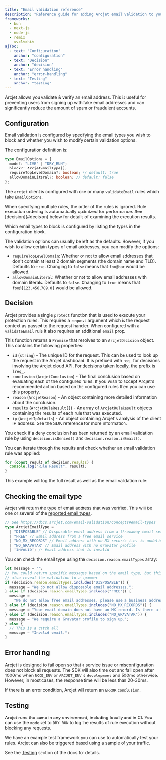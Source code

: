 ```yaml
---
title: "Email validation reference"
description: "Reference guide for adding Arcjet email validation to your Next.js, Node.js, Bun, Remix, or SvelteKit app."
frameworks:
  - bun
  - next-js
  - node-js
  - remix
  - sveltekit
ajToc:
  - text: "Configuration"
    anchor: "configuration"
  - text: "Decision"
    anchor: "decision"
  - text: "Error handling"
    anchor: "error-handling"
  - text: "Testing"
    anchor: "testing"
---
```



Arcjet allows you validate & verify an email address. This is useful for
preventing users from signing up with fake email addresses and can significantly
reduce the amount of spam or fraudulent accounts.

## Configuration

Email validation is configured by specifying the email types you wish to block
and whether you wish to modify certain validation options.

The configuration definition is:

```ts
type EmailOptions = {
  mode?: "LIVE" | "DRY_RUN";
  block?: ArcjetEmailType[];
  requireTopLevelDomain?: boolean; // default: true
  allowDomainLiteral?: boolean; // default: false
};
```

The `arcjet` client is configured with one or many `validateEmail` rules which
take `EmailOptions`.

<Aside type="note">
  When specifying multiple rules, the order of the rules is ignored. Rule
  execution ordering is automatically optimized for performance. See
  [decision](#decision) below for details of examining the execution results.
</Aside>

Which email types to block is configured by listing the types in the
configuration block.

The validation options can usually be left as the defaults. However, if you wish
to allow certain types of email addresses, you can modify the options:

- `requireTopLevelDomain`: Whether or not to allow email addresses that don't
  contain at least 2 domain segments (the domain name and TLD). Defaults to
  `true`. Changing to `false` means that `foo@bar` would be allowed.
- `allowDomainLiteral`: Whether or not to allow email addresses with domain
  literals. Defaults to `false`. Changing to `true` means that
  `foo@[123.456.789.0]` would be allowed.

## Decision

Arcjet provides a single `protect` function that is used to execute your
protection rules. This requires a `request` argument which is the request
context as passed to the request handler. When configured with a `validateEmail`
rule it also requires an additional `email` prop.

This function returns a `Promise` that resolves to an
`ArcjetDecision` object. This contains the following properties:

- `id` (`string`) - The unique ID for the request. This can be used to look up
  the request in the Arcjet dashboard. It is prefixed with `req_` for decisions
  involving the Arcjet cloud API. For decisions taken locally, the prefix is
  `lreq_`.
- `conclusion` (`ArcjetConclusion`) - The final conclusion based on evaluating
  each of the configured rules. If you wish to accept Arcjet's recommended
  action based on the configured rules then you can use this property.
- `reason` (`ArcjetReason`) - An object containing more detailed
  information about the conclusion.
- `results` (`ArcjetRuleResult[]`) - An array of `ArcjetRuleResult` objects
  containing the results of each rule that was executed.
- `ip` (`ArcjetIpDetails`) - An object containing Arcjet's analysis of the
  client IP address. See the SDK reference for more information.

You check if a deny conclusion has been returned by an email validation rule by
using `decision.isDenied()` and `decision.reason.isEmail()`.

You can iterate through the results and check whether an email validation rule
was applied:

```ts
for (const result of decision.results) {
  console.log("Rule Result", result);
}
```

This example will log the full result as well as the email validation rule:

<SlotByFramework client:load>
  <DecisionLogBun slot="bun" />
  <DecisionLogNextJs slot="next-js" />
  <DecisionLogNodeJs slot="node-js" />
  <DecisionLogRemix slot="remix" />
  <DecisionLogSvelteKit slot="sveltekit" />
</SlotByFramework>

## Checking the email type

Arcjet will return the type of email address that was verified. This will be one
or several of the [reported email types](/email-validation/concepts#email-types).

```ts
// See https://docs.arcjet.com/email-validation/concepts#email-types
type ArcjetEmailType =
  | "DISPOSABLE" // Disposable email address from a throwaway email service
  | "FREE" // Email address from a free email service
  | "NO_MX_RECORDS" // Email address with no MX records i.e. is undeliverable
  | "NO_GRAVATAR" // Email address with no Gravatar profile
  | "INVALID"; // Email address that is invalid
```

You can check the email type using the `decision.reason.emailTypes` array:

```ts
let message = "";
// You could return specific messages based on the email type, but this would
// also reveal the validation to a spammer
if (decision.reason.emailTypes.includes("DISPOSABLE")) {
  message = "We do not allow disposable email addresses.";
} else if (decision.reason.emailTypes.includes("FREE")) {
  message =
    "We do not allow free email addresses, please use a business address.";
} else if (decision.reason.emailTypes.includes("NO_MX_RECORDS")) {
  message = "Your email domain does not have an MX record. Is there a typo?";
} else if (decision.reason.emailTypes.includes("NO_GRAVATAR")) {
  message = "We require a Gravatar profile to sign up.";
} else {
  // This is a catch all
  message = "Invalid email.";
}
```

## Error handling

Arcjet is designed to fail open so that a service issue or misconfiguration does
not block all requests. The SDK will also time out and fail open after 1000ms
when `NODE_ENV` or `ARCJET_ENV` is `development` and 500ms otherwise. However,
in most cases, the response time will be less than 20-30ms.

If there is an error condition, Arcjet will return an `ERROR` `conclusion`.

<SlotByFramework client:load>
  <ErrorsBun slot="bun" />
  <ErrorsNextJs slot="next-js" />
  <ErrorsNodeJs slot="node-js" />
  <ErrorsRemix slot="remix" />
  <ErrorsSvelteKit slot="sveltekit" />
</SlotByFramework>

## Testing

Arcjet runs the same in any environment, including locally and in CI. You can
use the `mode` set to `DRY_RUN` to log the results of rule execution without
blocking any requests.

We have an example test framework you can use to automatically test your rules.
Arcjet can also be triggered based using a sample of your traffic.

See the [Testing](/testing) section of the docs for details.

<Comments />
